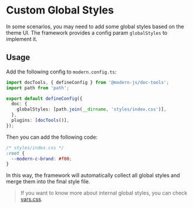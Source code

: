 # Custom Global Styles

In some scenarios, you may need to add some global styles based on the theme UI. The framework provides a config param `globalStyles` to implement it.

## Usage

Add the following config to `modern.config.ts`:

```ts title="modern.config.ts"
import docTools, { defineConfig } from '@modern-js/doc-tools';
import path from 'path';

export default defineConfig({
  doc: {
    globalStyles: [path.join(__dirname, 'styles/index.css')],
  },
  plugins: [docTools()],
});
```

Then you can add the following code:

```css
/* styles/index.css */
:root {
  --modern-c-brand: #f00;
}
```

In this way, the framework will automatically collect all global styles and merge them into the final style file.

> If you want to know more about internal global styles, you can check [vars.css](https://github.com/web-infra-dev/modern.js/blob/main/packages/cli/doc-core/src/theme-default/styles/vars.css).
